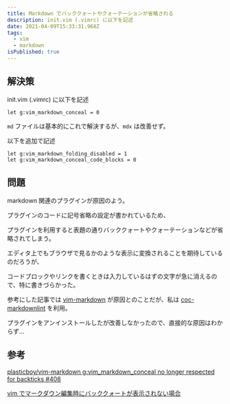 ```yaml
---
title: Markdown でバッククォートやクォーテーションが省略される
description: init.vim (.vimrc) に以下を記述
date: 2021-04-09T15:33:31.968Z
tags:
  - vim
  - markdown
isPublished: true
---
```


## 解決策

init.vim (.vimrc) に以下を記述

```vim
let g:vim_markdown_conceal = 0
```

`md` ファイルは基本的にこれで解決するが、`mdx` は改善せず。

以下を追加で記述

```vim
let g:vim_markdown_folding_disabled = 1
let g:vim_markdown_conceal_code_blocks = 0
```

## 問題

markdown 関連のプラグインが原因のよう。

プラグインのコードに記号省略の設定が書かれているため、

プラグインを利用すると表題の通りバッククォートやクォーテーションなどが省略されてしまう。

エディタ上でもブラウザで見るかのような表示に変換されることを期待しているのだろうが、

コードブロックやリンクを書くときは入力しているはずの文字が急に消えるので、特に書きづらかった。

参考にした記事では [vim-markdown](https://github.com/plasticboy/vim-markdown) が原因とのことだが、私は [coc-markdownlint](https://github.com/fannheyward/coc-markdownlint) を利用。

プラグインをアンインストールしたが改善しなかったので、直接的な原因はわからず…

## 参考

[plasticboy/vim-markdown g:vim_markdown_conceal no longer respected for backticks #408](https://github.com/plasticboy/vim-markdown/issues/408)

[vim でマークダウン編集時にバッククォートが表示されない場合](vimでマークダウン編集時にバッククォートが表示されない場合)
